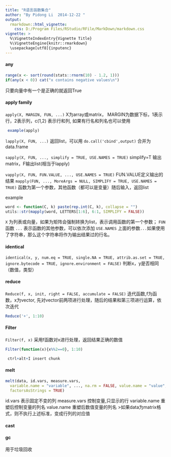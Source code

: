 ```yaml
---
title: "R语言函数集合"
author: "By Pidong Li  2014-12-22 "
output: 
  rmarkdown::html_vignette: 
    css: D:/Program Files/RStudio/RFile/MarkDown/markdown.css
vignette: >
  %\VignetteIndexEntry{Vignette Title}
  %\VignetteEngine{knitr::rmarkdown}
  \usepackage[utf8]{inputenc}
---
```


#### any

```r
range(x <- sort(round(stats::rnorm(10) - 1.2, 1)))
if(any(x < 0)) cat("x contains negative values\n")
```

只要向量中有一个是正确的就返回True


#### apply family

`apply(X, MARGIN, FUN, ...)` 
X为array或matrix， MARGIN为数据下标，1表示行，2表示列，c(1,2) 表示行和列, 如果有行名和列名也可以使用

```r
 example(apply)
```

`lapply(X, FUN, ...)` 
返回list，可以用 `do.call('cbind',output)` 合并为data.frame

`sapply(X, FUN, ..., simplify = TRUE, USE.NAMES = TRUE)` 
simplify=T 输出matrix，F输出list(相当于lapply)

`vapply(X, FUN, FUN.VALUE, ..., USE.NAMES = TRUE)` 
FUN.VALUE定义输出的结果
`mapply(FUN, ..., MoreArgs = NULL, SIMPLIFY = TRUE, USE.NAMES = TRUE)`
函数为第一个参数，其他函数（都可以是变量）随后输入，返回list

example 
```r
word <- function(C, k) paste(rep.int(C, k), collapse = "")
utils::str(mapply(word, LETTERS[1:6], 6:1, SIMPLIFY = FALSE))
```

`X` 为列表或向量，如果为矩阵会强制转换为list，表示调用函数的第一个参数；
`FUN` 函数
`...` 表示函数的其他参数，可以依次添加
`USE.NAMES` 上面的参数`...`如果使用了字符串，那么这个字符串将作为输出结果过的行名。

#### identical

`identical(x, y, num.eq = TRUE, single.NA = TRUE, attrib.as.set = TRUE,          ignore.bytecode = TRUE, ignore.environment = FALSE)`
判断x，y是否相同（数值，类型）

#### reduce 

`Reduce(f, x, init, right = FALSE, accumulate = FALSE)`
迭代函数,f为函数，x为vector, 先对vector前两项进行处理，随后的结果和第三项进行运算，依次迭代

```r
Reduce('+', 1:10)
```

#### Filter

`Filter(f, x)` 
采用f函数对x进行处理，返回结果正确的数值

```r
Filter(function(x){x%%2==0}, 1:10)
```


```r
 ctrl+alt+I insert chunk
```

#### melt
```r
melt(data, id.vars, measure.vars,
  variable.name = "variable", ..., na.rm = FALSE, value.name = "value",
  factorsAsStrings = TRUE)
```
id.vars 表示固定不变的列
measure.vars 控制变量,只显示的行
variable.name 重塑后控制变量的列名
value.name 重塑后数值变量的列名
>如果data为matrix格式，则不执行上述标准，变成行列的对应值

#### cast

#### gc
用于垃圾回收
